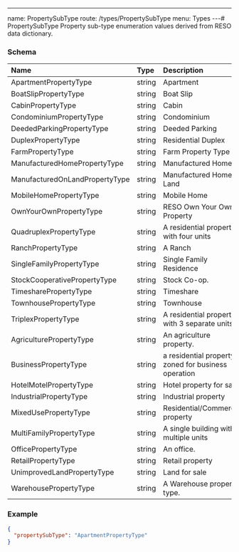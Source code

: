 ---
name: PropertySubType
route: /types/PropertySubType
menu: Types
---# PropertySubType
Property sub-type enumeration values derived from RESO data dictionary.


### Schema
| Name | Type | Description |
|:-----| :--- | :---------- |
| ApartmentPropertyType | string | Apartment  |
| BoatSlipPropertyType | string | Boat Slip  |
| CabinPropertyType | string | Cabin  |
| CondominiumPropertyType | string | Condominium  |
| DeededParkingPropertyType | string | Deeded Parking  |
| DuplexPropertyType | string | Residential Duplex  |
| FarmPropertyType | string | Farm Property Type  |
| ManufacturedHomePropertyType | string | Manufactured Home  |
| ManufacturedOnLandPropertyType | string | Manufactured Home + Land  |
| MobileHomePropertyType | string | Mobile Home  |
| OwnYourOwnPropertyType | string | RESO Own Your Own Property  |
| QuadruplexPropertyType | string | A residential property with four units  |
| RanchPropertyType | string | A Ranch  |
| SingleFamilyPropertyType | string | Single Family Residence  |
| StockCooperativePropertyType | string | Stock Co-op.  |
| TimesharePropertyType | string | Timeshare  |
| TownhousePropertyType | string | Townhouse  |
| TriplexPropertyType | string | A residential property with 3 separate units  |
| AgriculturePropertyType | string | An agriculture property.  |
| BusinessPropertyType | string | a residential property zoned for business operation  |
| HotelMotelPropertyType | string | Hotel property for sale.  |
| IndustrialPropertyType | string | Industrial property  |
| MixedUsePropertyType | string | Residential/Commercial property  |
| MultiFamilyPropertyType | string | A single building with multiple units  |
| OfficePropertyType | string | An office.  |
| RetailPropertyType | string | Retail property  |
| UnimprovedLandPropertyType | string | Land for sale  |
| WarehousePropertyType | string | A Warehouse property type.  |

### Example
```json
{
  "propertySubType": "ApartmentPropertyType"
}
```
